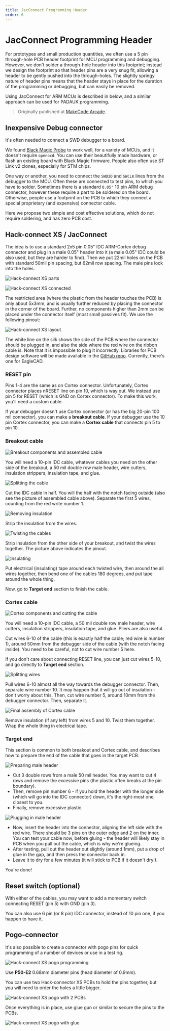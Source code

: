 ```yaml
---
title: JacConnect Programming Header
order: 6
---
```


# JacConnect Programming Header

For prototypes and small production quantities, we often use a 5 pin through-hole PCB header footprint for MCU programming and debugging. However, we don't solder a through-hole header into this footprint; instead we design the footprint so that header pins are a very snug fit, allowing a header to be gently pushed into the through-holes. The slightly springy nature of header pins means that the header stays in place for the duration of the programming or debugging, but can easily be removed.

Using JacConnect for ARM MCUs is described in below, and a similar approach can be used for PADAUK programming.

> Originally published at [MakeCode Arcade](https://arcade.makecode.com/hardware/dbg#target-end).

## Inexpensive Debug connector

It's often needed to connect a SWD debugger to a board.

We found [Black Magic Probe](https://github.com/blacksphere/blackmagic/wiki) to work well,
for a variety of MCUs, and it doesn't require `openocd`.
You can use their beautifully made hardware, or flash an existing
board with Black Magic firmware.
People also often use ST Link v2 clones, especially for STM chips.

One way or another, you need to connect the `SWDIO` and `SWCLK` lines from the
debugger to the MCU.
Often these are connected to test pins, to which you have to solder.
Sometimes there is a standard `0.05"` 10 pin ARM debug connector,
however these require a part to be soldered on the board.
Otherwise, people use a footprint on the PCB to which they connect a
special proprietary (and expensive) connector cable.

Here we propose two simple and cost effective solutions, which do not require soldering,
and has zero PCB cost.

## Hack-connect XS / JacConnect

The idea is to use a standard 2x5 pin 0.05" IDC ARM-Cortex debug connector
and plug in a male 0.05" header into it (a male 0.05" IDC could be also used,
but they are harder to find).
Then we put 22mil holes on the PCB with standard 50mil pin spacing, but 62mil row spacing.
The male pins lock into the holes.

![Hack-connect XS parts](./jac-connect/xs-parts.jpg)

![Hack-connect XS connected](./jac-connect/xs-connected.jpg)

The restricted area (where the plastic from the header touches the PCB) is only about 5x3mm,
and is usually further reduced by placing the connector in the corner of the board.
Further, no components higher than 2mm can be placed under the connector itself
(most small passives fit).
We use the following pinout:

![Hack-connect XS layout](./jac-connect/xs-layout.png)

The white line on the silk shows the side of the PCB where the connector should be plugged in,
and also the side where the red wire on the ribbon cable is.
Note that it is impossible to plug it incorrectly.
Libraries for PCB design software will be made available
in the [GitHub repo](https://github.com/jacdac/pxt-arcade/tree/master/docs/hardware/dbg).
Currently, there's one for EagleCAD.

### RESET pin

Pins 1-4 are the same as on Cortex connector.
Unfortunately, Cortex connector places nRESET line on pin 10, which is way out.
We instead use pin 5 for RESET (which is GND on Cortex connector).
To make this work, you'll need a custom cable.

If your debugger doesn't use Cortex connector (or has the big 20-pin 100 mil connector),
you can make a **breakout cable**.
If your debugger use the 10 pin Cortex connector, you can make a **Cortex cable** that connects
pin 5 to pin 10.

### Breakout cable

![Breakout components and assembled cable](./jac-connect/breakout-init.jpg)

You will need a 10-pin IDC cable, whatever cables you need on the other side of the breakout,
a 50 mil double row male header, wire cutters, insulation strippers, insulation tape,
and glue.

![Splitting the cable](./jac-connect/breakout-0.jpg)

Cut the IDC cable in half.
You will the half with the notch facing outside (also see the picture of assembled cable above).
Separate the first 5 wires, counting from the red write number 1.

![Removing insulation](./jac-connect/breakout-1.jpg)

Strip the insulation from the wires.

![Twisting the cables](./jac-connect/breakout-2.jpg)

Strip insulation from the other side of your breakout, and twist the wires together.
The picture above indicates the pinout.

![Insulating](./jac-connect/breakout-3.jpg)

Put electrical (insulating) tape around each twisted wire,
then around the all wires together,
then bend one of the cables 180 degrees, and put tape around the whole thing.

Now, go to **Target end** section to finish the cable.

### Cortex cable

![Cortex components and cutting the cable](./jac-connect/cortex-0.jpg)

You will need a 10-pin IDC cable,
a 50 mil double row male header, wire cutters, insulation strippers, insulation tape,
and glue. Pliers are also useful.

Cut wires 6-10 of the cable (this is exactly half the cable; red wire is number 1),
around 50mm from the debugger side of the cable
(with the notch facing inside).
You need to be careful, not to cut wire number 5 here.

If you don't care about connecting RESET line, you can just cut wires 5-10,
and go directly to **Target end** section.

![Splitting wires](./jac-connect/cortex-1.jpg)

Pull wires 6-10 almost all the way towards the debugger connector.
Then, separate wire number 10.
It may happen that it will go out of insulation - don't worry about this.
Then, cut wire number 5, around 10mm from the debugger connector.
Then, separate it.

![Final assembly of Cortex cable](./jac-connect/cortex-2.jpg)

Remove insulation (if any left) from wires 5 and 10.
Twist them together.
Wrap the whole thing in electrical tape.

### Target end

This section is common to both breakout and Cortex cable,
and describes how to prepare the end of the cable that goes in the target PCB.

![Preparing male header](./jac-connect/pins-0.jpg)

-   Cut 3 double rows from a male 50 mil header.
    You may want to cut 4 rows and remove the excessive pins
    (the plastic often breaks at the pin boundary).
-   Then, remove pin number 6 - if you hold the header with the longer side
    (which will go into the IDC connector) down, it's the right-most one, closest to you.
-   Finally, remove excessive plastic.

![Plugging in male header](./jac-connect/pins-1.jpg)

-   Now, insert the header into the connector, aligning the left side with the red wire.
    There should be 3 pins on the outer edge and 2 on the inner.
    You can test your cable now, before gluing - the header will likely stay in
    PCB when you pull out the cable, which is why we're glueing.
-   After testing, pull out the header out slightly (around 1mm),
    put a drop of glue in the gap,
    and then press the connector back in.
-   Leave it to dry for a few minutes (it will stick to PCB if it doesn't dry!).

You're done!

## Reset switch (optional)

With either of the cables, you may want to add a momentary switch
connecting RESET (pin 5) with GND (pin 3).

You can also use 6 pin (or 8 pin) IDC connector, instead of 10 pin one,
if you happen to have it.

## Pogo-connector

It's also possible to create a connector with pogo pins for quick programming of a number of devices
or use in a test rig.

![Hack-connect XS pogo programming](./jac-connect/xs-pogo-prog.jpg)

Use **P50-E2** 0.68mm diameter pins (head diameter of 0.9mm).

You can use two Hack-connector XS PCBs to hold the pins together,
but you will need to order the holes a little bigger.

![Hack-connect XS pogo with 2 PCBs](./jac-connect/xs-pogo-pcb.jpg)

Once everything is in place, use glue gun or similar to secure the pins to the PCBs.

![Hack-connect XS pogo with glue](./jac-connect/xs-pogo-glue.jpg)
